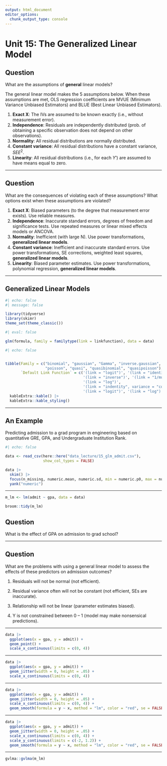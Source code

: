 ```yaml
--- 
output: html_document 
editor_options:  
  chunk_output_type: console
--- 
```

 

# Unit 15: The Generalized Linear Model

::: {.callout-important}
# Question

What are the assumptions of **general** linear models?
:::


:::{.fragment}
The general linear model makes the 5 assumptions below. When these assumptions are met, OLS regression coefficients are MVUE (Minimum Variance Unbiased Estimators) and BLUE (Best Linear Unbiased Estimators). 


1. **Exact X**: The IVs are assumed to be known exactly (i.e., without measurement error).
2. **Independence**: Residuals are independently distributed (prob. of obtaining a specific observation does not depend on other observations).
3. **Normality**: All residual distributions are normally distributed.
4. **Constant variance**: All residual distributions have a constant variance, $SEE^2$.
5. **Linearity**: All residual distributions (i.e., for each $Y'$) are assumed to have means equal to zero.
:::

----

::: {.callout-important}
# Question

What are the consequences of violating each of these assumptions? What options exist when these assumptions are violated?
:::


:::{.fragment}
1. **Exact X**: Biased parameters (to the degree that measurement error exists). Use reliable measures.
2. **Independence**: Inaccurate standard errors, degrees of freedom and significance tests. Use repeated measures or linear mixed effects models or ANCOVA.
3. **Normality**: Inefficient (with large N). Use power transformations, **generalized linear models**.
4. **Constant variance**: Inefficient and inaccurate standard errors. Use power transformations, SE corrections, weighted least squares, **generalized linear models**.
5. **Linearity**: Biased parameter estimates. Use power transformations, polynomial regression, **generalized linear models**.
:::

----

## Generalized Linear Models

```r
#| echo: false
#| message: false

library(tidyverse)
library(skimr)
theme_set(theme_classic()) 
```


```r
#| eval: false

glm(formula, family = familytype(link = linkfunction), data = data)
```

```r
#| echo: false


tibble(Family = c("binomial", "gaussian", "Gamma", "inverse.gaussian", 
                  "poisson", "quasi", "quasibinomial", "quasipoisson"),
       `Default Link Function` = c('(link = "logit")', '(link = "identity")', 
                                   '(link = "inverse")', '(link = "1/mu^2")', 
                                   '(link = "log")', 
                                   '(link = "indentity", variance = "constant")', 
                                   '(link = "logit")', '(link = "log")')) |> 
  kableExtra::kable() |> 
  kableExtra::kable_styling()
```

----

## An Example

Predicting admission to a grad program in engineering based on quantitative GRE, GPA, and Undergraduate Institution Rank.   

```r
#| echo: false

data <- read_csv(here::here("data_lecture/15_glm_admit.csv"),
                 show_col_types = FALSE)
```

```r
data |> 
  skim() |> 
  focus(n_missing, numeric.mean, numeric.sd, min = numeric.p0, max = numeric.p100) |> 
  yank("numeric")
```

----

```r
m_lm <- lm(admit ~ gpa, data = data)

broom::tidy(m_lm)
```


::: {.callout-important}
# Question

What is the effect of GPA on admission to grad school?
:::

----

::: {.callout-important}
# Question

What are the problems with using a general linear model to assess the effects of these predictors on admission outcomes?
:::

:::{.fragment}

1. Residuals will not be normal (not efficient).

2. Residual variance often will not be constant (not efficient, SEs are inaccurate).

3. Relationship will not be linear (parameter estimates biased).

4. Y is not constrained between 0 – 1 (model may make nonsensical predictions).
:::

----

```r
data |> 
  ggplot(aes(x = gpa, y = admit)) +
  geom_point() +
  scale_x_continuous(limits = c(0, 4))
```

----

```r
data |> 
  ggplot(aes(x = gpa, y = admit)) +
  geom_jitter(width = 0, height = .05) +
  scale_x_continuous(limits = c(0, 4))
```

----

```r
data |> 
  ggplot(aes(x = gpa, y = admit)) +
  geom_jitter(width = 0, height = .05) +
  scale_x_continuous(limits = c(0, 4)) +
  geom_smooth(formula = y ~ x, method = "lm", color = "red", se = FALSE)
```

----

```r
data |> 
  ggplot(aes(x = gpa, y = admit)) +
  geom_jitter(width = 0, height = .05) +
  scale_x_continuous(limits = c(0, 4)) +
  scale_y_continuous(limits = c(-2, 1.2)) +
  geom_smooth(formula = y ~ x, method = "lm", color = "red", se = FALSE)
```


----


```r
gvlma::gvlma(m_lm)
```





